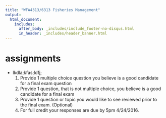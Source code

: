 ```yaml
---
title: "WFA4313/6313 Fisheries Management"
output: 
  html_document:
    includes:
      after_body: _includes/include_footer-no-disqus.html
      in_header: _includes/header_banner.html 
---
```

<!--
library(knitr)
rmarkdown::render_site("assignments.Rmd")# build website
-->


# assignments

* lkdla;kfas;ldfj;
    1. Provide 1 multiple choice question you believe is a good candidate for a final exam question
    2. Provide 1 question, that is not multiple choice, you believe is a good candidate for a final exam
    3. Provide 1 question or topic you would like to see reviewed prior to the final exam. (Optional)
    4. For full credit your responses are due by 5pm 4/24/2016. 
